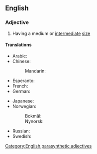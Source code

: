 ==English==

===Adjective===
{{en-adj|-|head=[[medium]]-[[sized]]}}

# Having a medium or [[intermediate]] [[size]]

====Translations====
{{trans-top|having a medium or intermediate size}}
* Arabic: {{t|ar|مُتَوَسِّط اَلْحَجْم}}
* Chinese:
*: Mandarin: {{t+|cmn|中型|tr=zhōngxíng|sc=Hani}}
* Esperanto: {{t|eo|mezgranda}}
* French: {{t|fr|[[de]] [[grandeur]] [[moyenne]]}}
* German: {{t+|de|mittelgroß}}
{{trans-mid}}
* Japanese: {{t+|ja|中型|tr=ちゅうがた, chūgata|sc=Jpan}}
* Norwegian:
*: Bokmål: {{t|nb|mellomstor}}
*: Nynorsk: {{t|nn|mellomstor}}
* Russian: {{t|ru|сре́днего разме́ра|tr=srédnevo razméra}}
* Swedish: {{t|sv|mellanstor}}
{{trans-bottom}}

[[Category:English parasynthetic adjectives]]